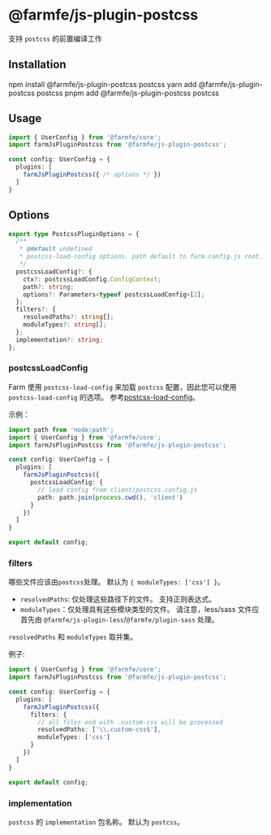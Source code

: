 
# @farmfe/js-plugin-postcss
支持 `postcss` 的前置编译工作

## Installation

<Tabs>
  <TabItem value="npm" label="npm">
    <CodeBlock>npm install @farmfe/js-plugin-postcss postcss</CodeBlock>
  </TabItem>
  <TabItem value="yarn" label="yarn">
    <CodeBlock>yarn add @farmfe/js-plugin-postcss postcss</CodeBlock>
  </TabItem>
  <TabItem value="pnpm" label="pnpm">
    <CodeBlock>pnpm add @farmfe/js-plugin-postcss postcss</CodeBlock>
  </TabItem>
</Tabs>

## Usage
```ts {2,6}
import { UserConfig } from '@farmfe/core';
import farmJsPluginPostcss from '@farmfe/js-plugin-postcss';

const config: UserConfig = {
  plugins: [
    farmJsPluginPostcss({ /* options */ })
  ]
}
```

## Options
```ts
export type PostcssPluginOptions = {
  /**
   * @default undefined
   * postcss-load-config options. path default to farm.config.js root.
   */
  postcssLoadConfig?: {
    ctx?: postcssLoadConfig.ConfigContext;
    path?: string;
    options?: Parameters<typeof postcssLoadConfig>[2];
  };
  filters?: {
    resolvedPaths?: string[];
    moduleTypes?: string[];
  };
  implementation?: string;
};

```

### postcssLoadConfig
Farm 使用 `postcss-load-config` 来加载 `postcss` 配置，因此您可以使用 `postcss-load-config` 的选项。 参考[postcss-load-config](https://github.com/postcss/postcss-load-config)。

示例：
```ts
import path from 'node:path';
import { UserConfig } from '@farmfe/core';
import farmJsPluginPostcss from '@farmfe/js-plugin-postcss';

const config: UserConfig = {
  plugins: [
    farmJsPluginPostcss({
      postcssLoadConfig: {
        // load config from client/postcss.config.js
        path: path.join(process.cwd(), 'client')
      }
    })
  ]
}

export default config;
```

### filters
哪些文件应该由`postcss`处理。 默认为 `{ moduleTypes: ['css'] }`。

* `resolvedPaths`: 仅处理这些路径下的文件。 支持正则表达式。
* `moduleTypes`：仅处理具有这些模块类型的文件。 请注意，less/sass 文件应首先由 `@farmfe/js-plugin-less`/`@farmfe/plugin-sass` 处理。

`resolvedPaths` 和 `moduleTypes` 取并集。

例子:
```ts
import { UserConfig } from '@farmfe/core';
import farmJsPluginPostcss from '@farmfe/js-plugin-postcss';

const config: UserConfig = {
  plugins: [
    farmJsPluginPostcss({
      filters: {
        // all files end with .custom-css will be processed
        resolvedPaths: ['\\.custom-css$'],
        moduleTypes: ['css']
      }
    })
  ]
}

export default config;
```

### implementation
`postcss` 的 `implementation` 包名称。 默认为 `postcss`。